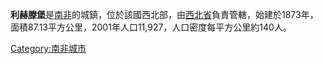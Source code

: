 '''利赫滕堡'''是[[南非|南非]]的城鎮，位於該國西北部，由[[西北省_(南非)|西北省]]負責管轄，始建於1873年，面積87.13平方公里，2001年人口11,927，人口密度每平方公里約140人。

{{SouthAfrica-geo-stub}}
[[Category:南非城市|Category:南非城市]]